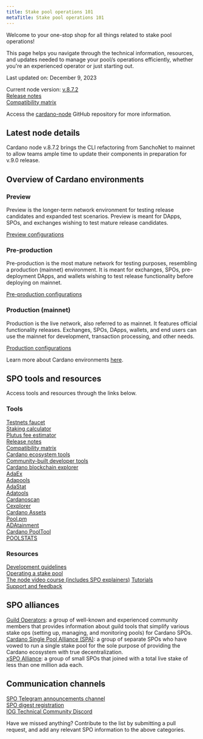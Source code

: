```yaml
---
title: Stake pool operations 101
metaTitle: Stake pool operations 101
---
```

Welcome to your one-stop shop for all things related to stake pool operations! 

This page helps you navigate through the technical information, resources, and updates needed to manage your pool/s operations efficiently, whether you're an experienced operator or just starting out.

Last updated on: December 9, 2023

Current node version: [v.8.7.2](https://github.com/input-output-hk/cardano-node/releases/tag/8.7.2)  
[Release notes](https://docs.cardano.org/tools/release-notes/)  
[Compatibility matrix](https://docs.cardano.org/tools/comp-matrix/)  

Access the [cardano-node](https://github.com/input-output-hk/cardano-node#overview-of-the-cardano-node-repository) GitHub repository for more information.

## Latest node details

Cardano node v.8.7.2 brings the CLI refactoring from SanchoNet to mainnet to allow teams ample time to update their components in preparation for v.9.0 release.

## Overview of Cardano environments
### Preview
Preview is the longer-term network environment for testing release candidates and expanded test scenarios. Preview is meant for DApps, SPOs, and exchanges wishing to test mature release candidates.  

[Preview configurations](https://book.world.dev.cardano.org/environments.html#preview-testnet)
### Pre-production
Pre-production is the most mature network for testing purposes, resembling a production (mainnet) environment. It is meant for exchanges, SPOs, pre-deployment DApps, and wallets wishing to test release functionality before deploying on mainnet.  

[Pre-production configurations](https://book.world.dev.cardano.org/environments.html#pre-production-testnet)
### Production (mainnet)
Production is the live network, also referred to as mainnet. It features official functionality releases. Exchanges, SPOs, DApps, wallets, and end users can use the mainnet for development, transaction processing, and other needs.  

[Production configurations](https://book.world.dev.cardano.org/environments.html#production-mainnet)  

Learn more about Cardano environments [here](https://docs.cardano.org/cardano-testnet/getting-started/#environments).  
## SPO tools and resources
Access tools and resources through the links below.  
### Tools
[Testnets faucet](https://docs.cardano.org/cardano-testnet/tools/faucet/)  
[Staking calculator](https://docs.cardano.org/cardano-testnet/tools/staking-calculator/)  
[Plutus fee estimator](https://docs.cardano.org/cardano-testnet/tools/plutus-fee-estimator/)  
[Release notes](https://docs.cardano.org/tools/release-notes/)  
[Compatibility matrix](https://docs.cardano.org/tools/comp-matrix/)  
[Cardano ecosystem tools](https://developers.cardano.org/tools/)  
[Community-built developer tools](https://www.essentialcardano.io/article/a-list-of-community-built-developer-tools-on-cardano)  
[Cardano blockchain explorer](https://explorer.cardano.org/en.html)  
[AdaEx](https://adaex.org/)  
[Adapools](https://adapools.org/)  
[AdaStat](https://adastat.net/transactions)  
[Adatools](https://adatools.io/)  
[Cardanoscan](https://cardanoscan.io/transactions)  
[Cexplorer](https://cexplorer.io/)   
[Cardano Assets](https://cardanoassets.com/)   
[Pool.pm](https://pool.pm/tokens)   
[ADAtainment](https://www.adatainment.com/index.php?page=home&lang=en)   
[Cardano PoolTool](https://pooltool.io/)   
[POOLSTATS](https://poolstats.org/#)   
### Resources
[Development guidelines](https://docs.cardano.org/development-guidelines/installing-the-cardano-node/)   
[Operating a stake pool](https://docs.cardano.org/operating-a-stake-pool/creating-a-stake-pool)   
[The node video course (includes SPO explainers)](https://docs.cardano.org/development-guidelines/cardano-node-course/)
[Tutorials](https://docs.cardano.org/development-guidelines/transaction-tutorials/introduction/)   
[Support and feedback](https://docs.cardano.org/cardano-testnet/support-feedback/)   

## SPO alliances
[Guild Operators](https://cardano-community.github.io/guild-operators/): a group of well-known and experienced community members that provides information about guild tools that simplify various stake ops (setting up, managing, and monitoring pools) for Cardano SPOs.  
[Cardano Single Pool Alliance (SPA)](https://singlepoolalliance.net/): a group of separate SPOs who have vowed to run a single stake pool for the sole purpose of providing the Cardano ecosystem with true decentralization.  
[xSPO Alliance](https://www.xspo-alliance.org/): a group of small SPOs that joined with a total live stake of less than one million ada each.  
## Communication channels
[SPO Telegram announcements channel](https://t.me/SPOannouncements)   
[SPO digest registration](https://www.iogservices.io/register-for-the-spo-digest)   
[IOG Technical Community Discord](https://discord.gg/inputoutput)   


Have we missed anything? Contribute to the list by submitting a pull request, and add any relevant SPO information to the above categories.

